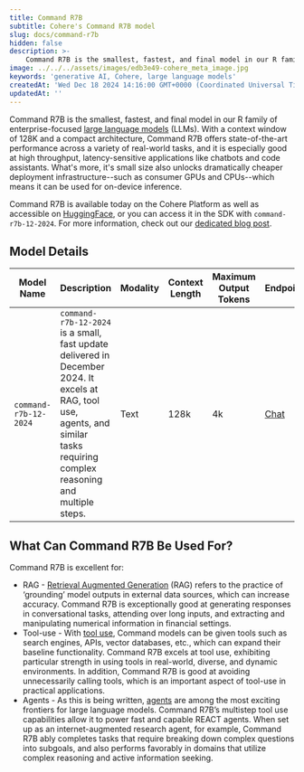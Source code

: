 ```yaml
---
title: Command R7B
subtitle: Cohere's Command R7B model
slug: docs/command-r7b
hidden: false
description: >-
    Command R7B is the smallest, fastest, and final model in our R family of enterprise-focused large language models. It excels at RAG, tool use, and agents.
image: ../../../assets/images/edb3e49-cohere_meta_image.jpg
keywords: 'generative AI, Cohere, large language models'
createdAt: 'Wed Dec 18 2024 14:16:00 GMT+0000 (Coordinated Universal Time)'
updatedAt: ''
---
```


Command R7B is the smallest, fastest, and final model in our R family of enterprise-focused [large language models](https://docs.cohere.com/v1/docs/the-cohere-platform#large-language-models-llms) (LLMs). With a context window of 128K and a compact architecture, Command R7B offers state-of-the-art performance across a variety of real-world tasks, and it is especially good at high throughput, latency-sensitive applications like chatbots and code assistants. What's more, it's small size also unlocks dramatically cheaper deployment infrastructure--such as consumer GPUs and CPUs--which means it can be used for on-device inference.

Command R7B is available today on the Cohere Platform as well as accessible on [HuggingFace](https://huggingface.co/CohereForAI/c4ai-command-r7b-12-2024), or you can access it in the SDK with `command-r7b-12-2024`. For more information, check out our [dedicated blog post](https://cohere.com/blog/command-r7b).

## Model Details
| Model Name               | Description                                                                                                                                                                                                                                         | Modality             | Context Length | Maximum Output Tokens | Endpoints              |
|--------------------------|-----------------------------------------------------------------------------------------------------------------------------------------------------------------------------------------------------------------------------------------------------|----------------------|----------------|-----------------------|------------------------|
| `command-r7b-12-2024`    | `command-r7b-12-2024` is a small, fast update delivered in December 2024. It excels at RAG, tool use, agents, and similar tasks requiring complex reasoning and multiple steps.                                                                     | Text                 | 128k           | 4k                    | [Chat](/reference/chat)|

## What Can Command R7B Be Used For?
Command R7B is excellent for:

- RAG - [Retrieval Augmented Generation](https://docs.cohere.com/docs/retrieval-augmented-generation-rag) (RAG) refers to the practice of ‘grounding’ model outputs in external data sources, which can increase accuracy. Command R7B is exceptionally good at generating responses in conversational tasks, attending over long inputs, and extracting and manipulating numerical information in financial settings.
- Tool-use - With [tool use](https://docs.cohere.com/docs/tool-use), Command models can be given tools such as search engines, APIs, vector databases, etc., which can expand their baseline functionality. Command R7B excels at tool use, exhibiting particular strength in using tools in real-world, diverse, and dynamic environments. In addition, Command R7B is good at avoiding unnecessarily calling tools, which is an important aspect of tool-use in practical applications. 
- Agents - As this is being written, [agents](https://docs.cohere.com/docs/multi-step-tool-use) are among the most exciting frontiers for large language models. Command R7B’s multistep tool use capabilities allow it to power fast and capable REACT agents. When set up as an internet-augmented research agent, for example, Command R7B ably completes tasks that require breaking down complex questions into subgoals, and also performs favorably in domains that utilize complex reasoning and active information seeking. 
